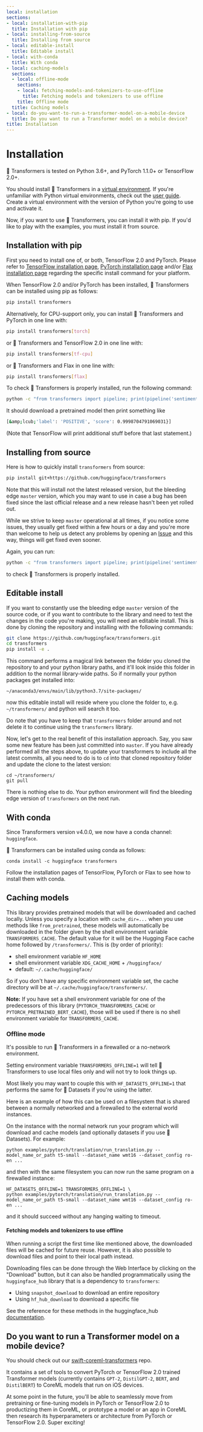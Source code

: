 ```yaml
---
local: installation
sections:
- local: installation-with-pip
  title: Installation with pip
- local: installing-from-source
  title: Installing from source
- local: editable-install
  title: Editable install
- local: with-conda
  title: With conda
- local: caching-models
  sections:
  - local: offline-mode
    sections:
    - local: fetching-models-and-tokenizers-to-use-offline
      title: Fetching models and tokenizers to use offline
    title: Offline mode
  title: Caching models
- local: do-you-want-to-run-a-transformer-model-on-a-mobile-device
  title: Do you want to run a Transformer model on a mobile device?
title: Installation
---
```

<script>
</script>
<!---
Copyright 2020 The HuggingFace Team. All rights reserved.

Licensed under the Apache License, Version 2.0 (the "License");
you may not use this file except in compliance with the License.
You may obtain a copy of the License at

    http://www.apache.org/licenses/LICENSE-2.0

Unless required by applicable law or agreed to in writing, software
distributed under the License is distributed on an "AS IS" BASIS,
WITHOUT WARRANTIES OR CONDITIONS OF ANY KIND, either express or implied.
See the License for the specific language governing permissions and
limitations under the License.
-->

<h1 id="installation">Installation</h1>

🤗 Transformers is tested on Python 3.6+, and PyTorch 1.1.0+ or TensorFlow 2.0+.

You should install 🤗 Transformers in a [virtual environment](https://docs.python.org/3/library/venv.html). If you're
unfamiliar with Python virtual environments, check out the [user guide](https://packaging.python.org/guides/installing-using-pip-and-virtual-environments/). Create a virtual environment with the version of Python you're going
to use and activate it.

Now, if you want to use 🤗 Transformers, you can install it with pip. If you'd like to play with the examples, you
must install it from source.

<h2 id="installation-with-pip">Installation with pip</h2>

First you need to install one of, or both, TensorFlow 2.0 and PyTorch.
Please refer to [TensorFlow installation page](https://www.tensorflow.org/install/pip#tensorflow-2.0-rc-is-available),
[PyTorch installation page](https://pytorch.org/get-started/locally/#start-locally) and/or
[Flax installation page](https://github.com/google/flax#quick-install)
regarding the specific install command for your platform.

When TensorFlow 2.0 and/or PyTorch has been installed, 🤗 Transformers can be installed using pip as follows:

```bash
pip install transformers
```

Alternatively, for CPU-support only, you can install 🤗 Transformers and PyTorch in one line with:

```bash
pip install transformers[torch]
```

or 🤗 Transformers and TensorFlow 2.0 in one line with:

```bash
pip install transformers[tf-cpu]
```

or 🤗 Transformers and Flax in one line with:

```bash
pip install transformers[flax]
```

To check 🤗 Transformers is properly installed, run the following command:

```bash
python -c "from transformers import pipeline; print(pipeline('sentiment-analysis')('we love you'))"
```

It should download a pretrained model then print something like

```bash
[&amp;lcub;'label': 'POSITIVE', 'score': 0.9998704791069031}]
```

(Note that TensorFlow will print additional stuff before that last statement.)

<h2 id="installing-from-source">Installing from source</h2>

Here is how to quickly install `transformers` from source:

```bash
pip install git+https://github.com/huggingface/transformers
```

Note that this will install not the latest released version, but the bleeding edge `master` version, which you may want to use in case a bug has been fixed since the last official release and a new release hasn't been yet rolled out.

While we strive to keep `master` operational at all times, if you notice some issues, they usually get fixed within a few hours or a day and you're more than welcome to help us detect any problems by opening an [Issue](https://github.com/huggingface/transformers/issues) and this way, things will get fixed even sooner.

Again, you can run:

```bash
python -c "from transformers import pipeline; print(pipeline('sentiment-analysis')('I hate you'))"
```

to check 🤗 Transformers is properly installed.

<h2 id="editable-install">Editable install</h2>

If you want to constantly use the bleeding edge `master` version of the source code, or if you want to contribute to the library and need to test the changes in the code you're making, you will need an editable install. This is done by cloning the repository and installing with the following commands:

``` bash
git clone https://github.com/huggingface/transformers.git
cd transformers
pip install -e .
```

This command performs a magical link between the folder you cloned the repository to and your python library paths, and it'll look inside this folder in addition to the normal library-wide paths. So if normally your python packages get installed into:
```
~/anaconda3/envs/main/lib/python3.7/site-packages/
```
now this editable install will reside where you clone the folder to, e.g. `~/transformers/` and python will search it too.

Do note that you have to keep that `transformers` folder around and not delete it to continue using the  `transformers` library.

Now, let's get to the real benefit of this installation approach. Say, you saw some new feature has been just committed into `master`. If you have already performed all the steps above, to update your transformers to include all the latest commits, all you need to do is to `cd` into that cloned repository folder and update the clone to the latest version:

```
cd ~/transformers/
git pull
```

There is nothing else to do. Your python environment will find the bleeding edge version of `transformers` on the next run.


<h2 id="with-conda">With conda</h2>

Since Transformers version v4.0.0, we now have a conda channel: `huggingface`.

🤗 Transformers can be installed using conda as follows:

```
conda install -c huggingface transformers
```

Follow the installation pages of TensorFlow, PyTorch or Flax to see how to install them with conda.

<h2 id="caching-models">Caching models</h2>

This library provides pretrained models that will be downloaded and cached locally. Unless you specify a location with
`cache_dir=...` when you use methods like `from_pretrained`, these models will automatically be downloaded in the
folder given by the shell environment variable ``TRANSFORMERS_CACHE``. The default value for it will be the Hugging
Face cache home followed by ``/transformers/``. This is (by order of priority):

  * shell environment variable ``HF_HOME``
  * shell environment variable ``XDG_CACHE_HOME`` + ``/huggingface/``
  * default: ``~/.cache/huggingface/``

So if you don't have any specific environment variable set, the cache directory will be at
``~/.cache/huggingface/transformers/``.

**Note:** If you have set a shell environment variable for one of the predecessors of this library
(``PYTORCH_TRANSFORMERS_CACHE`` or ``PYTORCH_PRETRAINED_BERT_CACHE``), those will be used if there is no shell
environment variable for ``TRANSFORMERS_CACHE``.

<h3 id="offline-mode">Offline mode</h3>

It's possible to run 🤗 Transformers in a firewalled or a no-network environment.

Setting environment variable `TRANSFORMERS_OFFLINE=1` will tell 🤗 Transformers to use local files only and will not try to look things up.

Most likely you may want to couple this with `HF_DATASETS_OFFLINE=1` that performs the same for 🤗 Datasets if you're using the latter.

Here is an example of how this can be used on a filesystem that is shared between a normally networked and a firewalled to the external world instances.

On the instance with the normal network run your program which will download and cache models (and optionally datasets if you use 🤗 Datasets). For example:

```
python examples/pytorch/translation/run_translation.py --model_name_or_path t5-small --dataset_name wmt16 --dataset_config ro-en ...
```

and then with the same filesystem you can now run the same program on a firewalled instance:
```
HF_DATASETS_OFFLINE=1 TRANSFORMERS_OFFLINE=1 \
python examples/pytorch/translation/run_translation.py --model_name_or_path t5-small --dataset_name wmt16 --dataset_config ro-en ...
```
and it should succeed without any hanging waiting to timeout.

<h4 id="fetching-models-and-tokenizers-to-use-offline">Fetching models and tokenizers to use offline</h4>

When running a script the first time like mentioned above, the downloaded files will be cached for future reuse. 
However, it is also possible to download files and point to their local path instead.

Downloading files can be done through the Web Interface by clicking on the "Download" button, but it can also be handled
programmatically using the `huggingface_hub` library that is a dependency to `transformers`:

- Using `snapshot_download` to download an entire repository
- Using `hf_hub_download` to download a specific file

See the reference for these methods in the huggingface_hub
[documentation](https://github.com/huggingface/huggingface_hub/tree/main/src/huggingface_hub).

<h2 id="do-you-want-to-run-a-transformer-model-on-a-mobile-device">Do you want to run a Transformer model on a mobile device?</h2>

You should check out our [swift-coreml-transformers](https://github.com/huggingface/swift-coreml-transformers) repo.

It contains a set of tools to convert PyTorch or TensorFlow 2.0 trained Transformer models (currently contains `GPT-2`,
`DistilGPT-2`, `BERT`, and `DistilBERT`) to CoreML models that run on iOS devices.

At some point in the future, you'll be able to seamlessly move from pretraining or fine-tuning models in PyTorch or
TensorFlow 2.0 to productizing them in CoreML, or prototype a model or an app in CoreML then research its
hyperparameters or architecture from PyTorch or TensorFlow 2.0. Super exciting!
